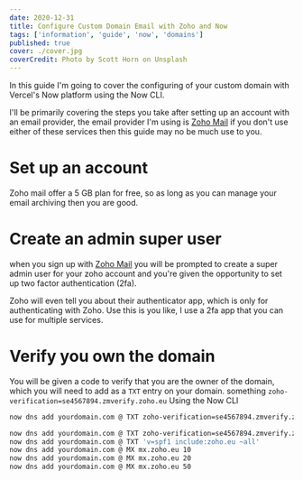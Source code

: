 ```yaml
---
date: 2020-12-31
title: Configure Custom Domain Email with Zoho and Now
tags: ['information', 'guide', 'now', 'domains']
published: true
cover: ./cover.jpg
coverCredit: Photo by Scott Horn on Unsplash
---
```


In this guide I'm going to cover the configuring of your custom domain
with Vercel's Now platform using the Now CLI.

I'll be primarily covering the steps you take after setting up an
account with an email provider, the email provider I'm using is [Zoho
Mail] if you don't use either of these services then this guide may no
be much use to you.

# Set up an account

Zoho mail offer a 5 GB plan for free, so as long as you can manage
your email archiving then you are good.

# Create an admin super user

when you sign up with [Zoho Mail] you will be prompted to create a
super admin user for your zoho account and you're given the
opportunity to set up two factor authentication (2fa).

Zoho will even tell you about their authenticator app, which is only
for authenticating with Zoho. Use this is you like, I use a 2fa app
that you can use for multiple services.

# Verify you own the domain

You will be given a code to verify that you are the owner of the
domain, which you will need to add as a `TXT` entry on your domain.
something `zoho-verification=se4567894.zmverify.zoho.eu` Using the Now
CLI

```bash
now dns add yourdomain.com @ TXT zoho-verification=se4567894.zmverify.zoho.eu
```

```bash
now dns add yourdomain.com @ TXT zoho-verification=se4567894.zmverify.zoho.eu
now dns add yourdomain.com @ TXT 'v=spf1 include:zoho.eu ~all'
now dns add yourdomain.com @ MX mx.zoho.eu 10
now dns add yourdomain.com @ MX mx.zoho.eu 20
now dns add yourdomain.com @ MX mx.zoho.eu 50
```

[zoho mail]: https://www.zoho.com/mail/
[dns integration]: https://vercel.com/integrations/dns
[domains]: https://vercel.com/domains
[now cli]: https://vercel.com/download
[pricing]: https://www.zoho.com/mail/zohomail-pricing.html
[control panel settings]:
  https://mail.zoho.eu/cpanel/index.do#orgsettings/config
